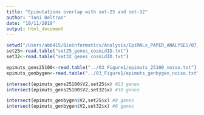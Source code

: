 ```yaml
---
title: "Epimutations overlap with set-25 and set-32"
author: "Toni Beltran"
date: "10/11/2019"
output: html_document
---
```


```r

setwd("/Users/ab6415/Bioinformatics/Analysis/EpiMALs_PAPER_ANALYSES/07_Gene_Sets")
set25<-read.table("set25_genes_cosmidID.txt")
set32<-read.table("set32_genes_cosmidID.txt")

epimuts_gens25100<-read.table("../03_Figure1/epimuts_25100_noiso.txt")
epimuts_genbygen<-read.table("../03_Figure1/epimuts_genbygen_noiso.txt")

intersect(epimuts_gens25100$V2,set25$x) #23 genes
intersect(epimuts_gens25100$V2,set32$x) #30 genes

intersect(epimuts_genbygen$V2,set25$x) #8 genes
intersect(epimuts_genbygen$V2,set32$x) #6 genes

```

